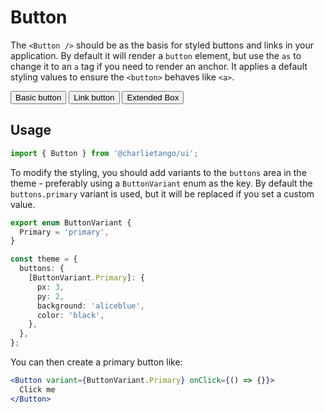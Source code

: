 
<Meta title="Components/Button" component={Button} />

# Button

The `<Button />` should be as the basis for styled buttons and links in your application. By default
it will render a `button` element, but use the `as` to change it to an `a` tag if you need to render
an anchor. It applies a default styling values to ensure the `<button>` behaves like `<a>`.

<Canvas>
  <div>
    <Button style={{ marginRight: 16 }} variant="primary">
      Basic button
    </Button>
    <Button style={{ marginRight: 16 }} variant="primary" as="a" href="#">
      Link button
    </Button>
    <Button variant="primary" as={Box}>
      Extended Box
    </Button>
  </div>
</Canvas>

## Usage

```jsx
import { Button } from '@charlietango/ui';
```

To modify the styling, you should add variants to the `buttons` area in the theme - preferably using
a `ButtonVariant` enum as the key. By default the `buttons.primary` variant is used, but it will be
replaced if you set a custom value.

```typescript
export enum ButtonVariant {
  Primary = 'primary',
}

const theme = {
  buttons: {
    [ButtonVariant.Primary]: {
      px: 3,
      py: 2,
      background: 'aliceblue',
      color: 'black',
    },
  },
};
```

You can then create a primary button like:

```jsx
<Button variant={ButtonVariant.Primary} onClick={() => {}}>
  Click me
</Button>
```
